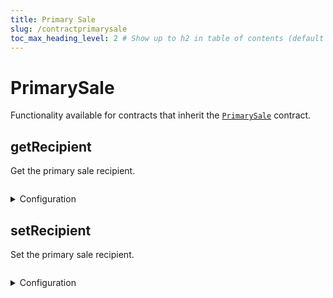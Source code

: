 ```yaml
---
title: Primary Sale
slug: /contractprimarysale
toc_max_heading_level: 2 # Show up to h2 in table of contents (default is up to h3)
---
```


# PrimarySale

Functionality available for contracts that inherit the [`PrimarySale`](/contracts/PrimarySale) contract.

## getRecipient

Get the primary sale recipient.

```csharp

```

<details>
    <summary>Configuration</summary>
    <div>

### Return Value

Returns a `string` containing the wallet address of the primary sale recipient.

```csharp

```

</div>
</details>

## setRecipient

Set the primary sale recipient.

```csharp

```

<details>
    <summary>Configuration</summary>
    <div>

#### recipient

The wallet address of the primary sale recipient.

Must be a `string`.

</div>
</details>
